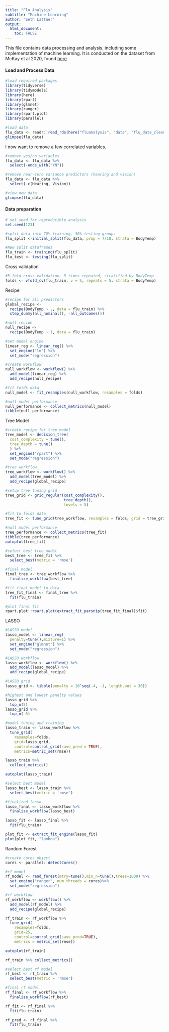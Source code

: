 ```yaml
---
title: "Flu Analysis"
subtitle: "Machine Learning"
author: "Seth Lattner"
output:
  html_document:
    toc: FALSE
---
```


This file contains data processing and analysis, including some implementation of machine learning. It is conducted on the dataset from McKay et al 2020, found [here](https://doi.org/10.5061/dryad.51c59zw4v).

#### Load and Process Data

```r
#load required packages
library(tidyverse)
library(tidymodels)
library(here)
library(rpart)
library(glmnet)
library(ranger)
library(rpart.plot)
library(parallel)
```

```r
#load data
flu_data <- readr::read_rds(here("fluanalysis", "data", "flu_data_clean.RDS"))
glimpse(flu_data)
```

I now want to remove a few correlated variables.

```r
#remove yes/no variables
flu_data <- flu_data %>%
  select(-ends_with("YN"))

#remove near-zero variance predictors (hearing and vision)
flu_data <- flu_data %>%
  select(-c(Hearing, Vision))

#view new data
glimpse(flu_data)
```

#### Data preparation

```r
# set seed for reproducible analysis
set.seed(123) 

#split data into 70% training, 30% testing groups
flu_split <-initial_split(flu_data, prop = 7/10, strata = BodyTemp) 

#New split dataframes 
flu_train <- training(flu_split)
flu_test <- testing(flu_split)
```

Cross validation

```r
#5-fold cross-validation, 5 times repeated, stratified by BodyTemp
folds <- vfold_cv(flu_train, v = 5, repeats = 5, strata = BodyTemp)
```

Recipe

```r
#recipe for all predictors
global_recipe <- 
  recipe(BodyTemp ~ ., data = flu_train) %>%
  step_dummy(all_nominal(), -all_outcomes())

#null recipe
null_recipe <- 
  recipe(BodyTemp ~ 1, data = flu_train)

#set model engine
linear_reg <- linear_reg() %>% 
  set_engine("lm") %>% 
  set_mode("regression")

#create workflow
null_workflow <- workflow() %>%
  add_model(linear_reg) %>%
  add_recipe(null_recipe)

#fit folds data
null_model <- fit_resamples(null_workflow, resamples = folds)

#null model performance
null_performance <- collect_metrics(null_model)
tibble(null_performance)
```
Tree Model

```r
#create recipe for tree model
tree_model <- decision_tree( 
  cost_complexity = tune(),
  tree_depth = tune()
  ) %>%
  set_engine("rpart") %>%
  set_mode("regression")

#tree workflow
tree_workflow <- workflow() %>%
  add_model(tree_model) %>%
  add_recipe(global_recipe)

#setup tree tuning grid
tree_grid <- grid_regular(cost_complexity(),
                          tree_depth(),
                          levels = 5)

#fit to folds data
tree_fit <- tune_grid(tree_workflow, resamples = folds, grid = tree_grid)

#null model performance
tree_performance <- collect_metrics(tree_fit)
tibble(tree_performance)
autoplot(tree_fit)
```

```r
#select best tree model
best_tree <- tree_fit %>%
  select_best(metric = 'rmse')

#final model
final_tree <- tree_workflow %>%
  finalize_workflow(best_tree)

#fit final model to data
tree_fit_final <- final_tree %>%
  fit(flu_train)

#plot final fit
rpart.plot::rpart.plot(extract_fit_parsnip(tree_fit_final)$fit)
```
LASSO

```r
#LASSO model
lasso_model <- linear_reg(
  penalty=tune(),mixture=1) %>%
  set_engine("glmnet") %>%
  set_mode("regression")

#LASSO workflow
lasso_workflow <- workflow() %>%
  add_model(lasso_model) %>%
  add_recipe(global_recipe)

#LASSO grid
lasso_grid <- tibble(penalty = 10^seq(-4, -1, length.out = 30))

#highest and lowest penalty values
lasso_grid %>%
  top_n(5)
lasso_grid %>%
  top_n(-5)

#model tuning and training
lasso_train <- lasso_workflow %>%
  tune_grid(
    resamples=folds,
    grid=lasso_grid,
    control=control_grid(save_pred = TRUE),
    metrics=metric_set(rmse))

lasso_train %>%
  collect_metrics()

autoplot(lasso_train)

#select best model
lasso_best <- lasso_train %>%
  select_best(metric = 'rmse')

#finalized lasso 
lasso_final <- lasso_workflow %>%
  finalize_workflow(lasso_best)

lasso_fit <- lasso_final %>% 
  fit(flu_train)

plot_fit <- extract_fit_engine(lasso_fit)
plot(plot_fit, "lambda")

```

Random Forest

```r
#create cores object
cores <- parallel::detectCores()

#rf model
rf_model <- rand_forest(mtry=tune(),min_n=tune(),trees=1000) %>%
  set_engine("ranger", num.threads = cores)%>%
  set_mode("regression")

#rf workflow
rf_workflow <- workflow() %>%
  add_model(rf_model) %>%
  add_recipe(global_recipe)

rf_train <- rf_workflow %>%
  tune_grid(
    resamples=folds,
    grid=25,
    control=control_grid(save_pred=TRUE),
    metrics = metric_set(rmse))

autoplot(rf_train)

rf_train %>% collect_metrics()

#select best rf model
rf_best <- rf_train %>%
  select_best(metric = 'rmse')

#final rf model
rf_final <- rf_workflow %>% 
  finalize_workflow(rf_best)

rf_fit <- rf_final %>% 
  fit(flu_train)

rf_pred <- rf_final %>%
  fit(flu_train)
```

